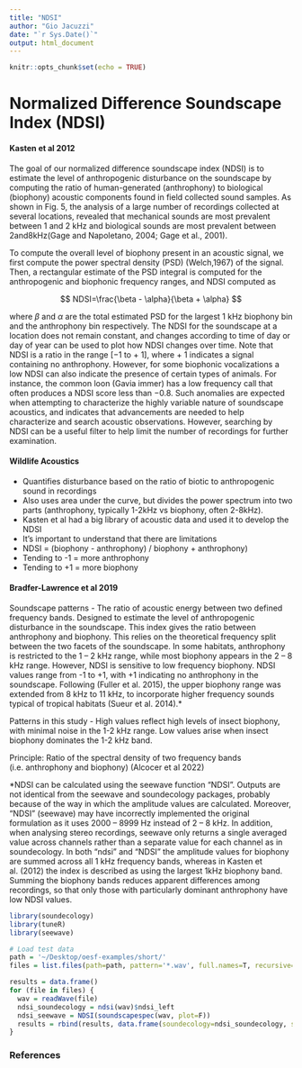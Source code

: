 ```yaml
---
title: "NDSI"
author: "Gio Jacuzzi"
date: "`r Sys.Date()`"
output: html_document
---
```


```r
knitr::opts_chunk$set(echo = TRUE)
```

# Normalized Difference Soundscape Index (NDSI)

#### Kasten et al 2012

The goal of our normalized difference soundscape index (NDSI) is to estimate the level of anthropogenic disturbance on the soundscape by computing the ratio of human-generated (anthrophony) to biological (biophony) acoustic components found in field collected sound samples. As shown in Fig. 5, the analysis of a large number of recordings collected at several locations, revealed that mechanical sounds are most prevalent between 1 and 2 kHz and biological sounds are most prevalent between 2and8kHz(Gage and Napoletano, 2004; Gage et al., 2001).

To compute the overall level of biophony present in an acoustic signal, we first compute the power spectral density (PSD) (Welch,1967) of the signal. Then, a rectangular estimate of the PSD integral is computed for the anthropogenic and biophonic frequency ranges, and NDSI computed as

$$
NDSI=\frac{\beta - \alpha}{\beta + \alpha}
$$

where $\beta$ and $\alpha$ are the total estimated PSD for the largest 1 kHz biophony bin and the anthrophony bin respectively. The NDSI for the soundscape at a location does not remain constant, and changes according to time of day or day of year can be used to plot how NDSI changes over time. Note that NDSI is a ratio in the range [−1 to + 1], where + 1 indicates a signal containing no anthrophony. However, for some biophonic vocalizations a low NDSI can also indicate the presence of certain types of animals. For instance, the common loon (Gavia immer) has a low frequency call that often produces a NDSI score less than −0.8. Such anomalies are expected when attempting to characterize the highly variable nature of soundscape acoustics, and indicates that advancements are needed to help characterize and search acoustic observations. However, searching by NDSI can be a useful filter to help limit the number of recordings for further examination.

#### Wildlife Acoustics

-   Quantifies disturbance based on the ratio of biotic to anthropogenic sound in recordings
-   Also uses area under the curve, but divides the power spectrum into two parts (anthrophony, typically 1-2kHz vs biophony, often 2-8kHz).
-   Kasten et al had a big library of acoustic data and used it to develop the NDSI
-   It's important to understand that there are limitations
-   NDSI = (biophony - anthrophony) / biophony + anthrophony)
-   Tending to -1 = more anthrophony
-   Tending to +1 = more biophony

#### Bradfer-Lawrence et al 2019

Soundscape patterns - The ratio of acoustic energy between two defined frequency bands. Designed to estimate the level of anthropogenic disturbance in the soundscape. This index gives the ratio between anthrophony and biophony. This relies on the theoretical frequency split between the two facets of the soundscape. In some habitats, anthrophony is restricted to the 1 -- 2 kHz range, while most biophony appears in the 2 -- 8 kHz range. However, NDSI is sensitive to low frequency biophony. NDSI values range from -1 to +1, with +1 indicating no anthrophony in the soundscape. Following (Fuller et al. 2015), the upper biophony range was extended from 8 kHz to 11 kHz, to incorporate higher frequency sounds typical of tropical habitats (Sueur et al. 2014).\*

Patterns in this study - High values reflect high levels of insect biophony, with minimal noise in the 1-2 kHz range. Low values arise when insect biophony dominates the 1-2 kHz band.

Principle: Ratio of the spectral density of two frequency bands (i.e. anthrophony and biophony) (Alcocer et al 2022)

\*NDSI can be calculated using the seewave function "NDSI". Outputs are not identical from the seewave and soundecology packages, probably because of the way in which the amplitude values are calculated. Moreover, "NDSI" (seewave) may have incorrectly implemented the original formulation as it uses 2000 -- 8999 Hz instead of 2 -- 8 kHz. In addition, when analysing stereo recordings, seewave only returns a single averaged value across channels rather than a separate value for each channel as in soundecology. In both "ndsi" and "NDSI" the amplitude values for biophony are summed across all 1 kHz frequency bands, whereas in Kasten et al. (2012) the index is described as using the largest 1kHz biophony band. Summing the biophony bands reduces apparent differences among recordings, so that only those with particularly dominant anthrophony have low NDSI values.

```r
library(soundecology)
library(tuneR)
library(seewave)

# Load test data
path = '~/Desktop/oesf-examples/short/'
files = list.files(path=path, pattern='*.wav', full.names=T, recursive=T)

results = data.frame()
for (file in files) {
  wav = readWave(file)
  ndsi_soundecology = ndsi(wav)$ndsi_left
  ndsi_seewave = NDSI(soundscapespec(wav, plot=F))
  results = rbind(results, data.frame(soundecology=ndsi_soundecology, seewave=ndsi_seewave))
}
```

### References
